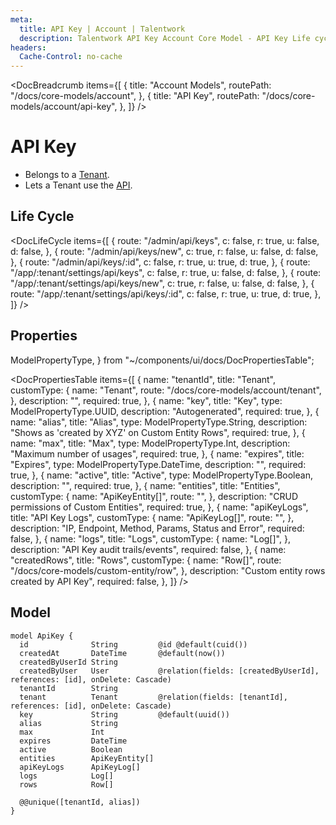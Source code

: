 ```yaml
---
meta:
  title: API Key | Account | Talentwork
  description: Talentwork API Key Account Core Model - API Key Life cycle, Properties and Model.
headers:
  Cache-Control: no-cache
---
```



<DocBreadcrumb
  items={[
    {
      title: "Account Models",
      routePath: "/docs/core-models/account",
    },
    {
      title: "API Key",
      routePath: "/docs/core-models/account/api-key",
    },
  ]}
/>

# API Key

- Belongs to a [Tenant](/docs/core-models/account/tenant).
- Lets a Tenant use the [API](/docs/features/api).

## Life Cycle


<DocLifeCycle
  items={[
    {
      route: "/admin/api/keys",
      c: false,
      r: true,
      u: false,
      d: false,
    },
    {
      route: "/admin/api/keys/new",
      c: true,
      r: false,
      u: false,
      d: false,
    },
    {
      route: "/admin/api/keys/:id",
      c: false,
      r: true,
      u: true,
      d: true,
    },
    {
      route: "/app/:tenant/settings/api/keys",
      c: false,
      r: true,
      u: false,
      d: false,
    },
    {
      route: "/app/:tenant/settings/api/keys/new",
      c: true,
      r: false,
      u: false,
      d: false,
    },
    {
      route: "/app/:tenant/settings/api/keys/:id",
      c: false,
      r: true,
      u: true,
      d: true,
    },
  ]}
/>

## Properties

  ModelPropertyType,
} from "~/components/ui/docs/DocPropertiesTable";

<DocPropertiesTable
  items={[
    {
      name: "tenantId",
      title: "Tenant",
      customType: {
        name: "Tenant",
        route: "/docs/core-models/account/tenant",
      },
      description: "",
      required: true,
    },
    {
      name: "key",
      title: "Key",
      type: ModelPropertyType.UUID,
      description: "Autogenerated",
      required: true,
    },
    {
      name: "alias",
      title: "Alias",
      type: ModelPropertyType.String,
      description:
        "Shows as 'created by XYZ' on Custom Entity Rows",
      required: true,
    },
    {
      name: "max",
      title: "Max",
      type: ModelPropertyType.Int,
      description: "Maximum number of usages",
      required: true,
    },
    {
      name: "expires",
      title: "Expires",
      type: ModelPropertyType.DateTime,
      description: "",
      required: true,
    },
    {
      name: "active",
      title: "Active",
      type: ModelPropertyType.Boolean,
      description: "",
      required: true,
    },
    {
      name: "entities",
      title: "Entities",
      customType: {
        name: "ApiKeyEntity[]",
        route: "",
      },
      description: "CRUD permissions of Custom Entities",
      required: true,
    },
    {
      name: "apiKeyLogs",
      title: "API Key Logs",
      customType: {
        name: "ApiKeyLog[]",
        route: "",
      },
      description:
        "IP, Endpoint, Method, Params, Status and Error",
      required: false,
    },
    {
      name: "logs",
      title: "Logs",
      customType: {
        name: "Log[]",
      },
      description: "API Key audit trails/events",
      required: false,
    },
    {
      name: "createdRows",
      title: "Rows",
      customType: {
        name: "Row[]",
        route: "/docs/core-models/custom-entity/row",
      },
      description: "Custom entity rows created by API Key",
      required: false,
    },
  ]}
/>

## Model

```
model ApiKey {
  id              String         @id @default(cuid())
  createdAt       DateTime       @default(now())
  createdByUserId String
  createdByUser   User           @relation(fields: [createdByUserId], references: [id], onDelete: Cascade)
  tenantId        String
  tenant          Tenant         @relation(fields: [tenantId], references: [id], onDelete: Cascade)
  key             String         @default(uuid())
  alias           String
  max             Int
  expires         DateTime
  active          Boolean
  entities        ApiKeyEntity[]
  apiKeyLogs      ApiKeyLog[]
  logs            Log[]
  rows            Row[]

  @@unique([tenantId, alias])
}
```
